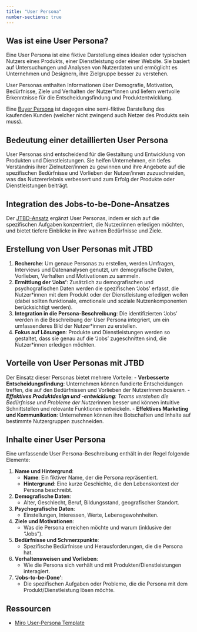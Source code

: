 ```yaml
---
title: "User Persona"
number-sections: true
---
```


## Was ist eine User Persona?

Eine User Persona ist eine fiktive Darstellung eines idealen oder typischen Nutzers eines Produkts, einer Dienstleistung oder einer Website. Sie basiert auf Untersuchungen und Analysen von Nutzerdaten und ermöglicht es Unternehmen und Designern, ihre Zielgruppe besser zu verstehen. 

User Personas enthalten Informationen über Demografie, Motivation, Bedürfnisse, Ziele und Verhalten der Nutzer*innen und liefern wertvolle Erkenntnisse für die Entscheidungsfindung und Produktentwicklung.

Eine [Buyer Persona](/buyer-persona.qmd) ist dagegen eine semi-fiktive Darstellung des kaufenden Kunden (welcher nicht zwingend auch Netzer des Produkts sein muss).

## Bedeutung einer detaillierten User Persona

User Personas sind entscheidend für die Gestaltung und Entwicklung von Produkten und Dienstleistungen. Sie helfen Unternehmen, ein tiefes Verständnis ihrer Zielnutzer/innen zu gewinnen und ihre Angebote auf die spezifischen Bedürfnisse und Vorlieben der Nutzer/innen zuzuschneiden, was das Nutzererlebnis verbessert und zum Erfolg der Produkte oder Dienstleistungen beiträgt.

## Integration des Jobs-to-be-Done-Ansatzes

Der [JTBD-Ansatz](/jobs-to-be-done.qmd) ergänzt User Personas, indem er sich auf die spezifischen Aufgaben konzentriert, die Nutzer/innen erledigen möchten, und bietet tiefere Einblicke in ihre wahren Bedürfnisse und Ziele.

## Erstellung von User Personas mit JTBD

1. **Recherche**: Um genaue Personas zu erstellen, werden Umfragen, Interviews und Datenanalysen genutzt, um demografische Daten, Vorlieben, Verhalten und Motivationen zu sammeln.
2. **Ermittlung der 'Jobs'**: Zusätzlich zu demografischen und psychografischen Daten werden die spezifischen 'Jobs' erfasst, die Nutzer*innen mit dem Produkt oder der Dienstleistung erledigen wollen (dabei sollten funktionale, emotionale und soziale Nutzenkomponenten berücksichtigt werden).
3. **Integration in die Persona-Beschreibung**: Die identifizierten 'Jobs' werden in die Beschreibung der User Persona integriert, um ein umfassenderes Bild der Nutzer*innen zu erstellen.
4. **Fokus auf Lösungen**: Produkte und Dienstleistungen werden so gestaltet, dass sie genau auf die 'Jobs' zugeschnitten sind, die Nutzer*innen erledigen möchten.

## Vorteile von User Personas mit JTBD

Der Einsatz dieser Personas bietet mehrere Vorteile:
- **Verbesserte Entscheidungsfindung**: Unternehmen können fundierte Entscheidungen treffen, die auf den Bedürfnissen und Vorlieben der Nutzer*innen basieren.
- **Effektives Produktdesign und -entwicklung**: Teams verstehen die Bedürfnisse und Probleme der Nutzer*innen besser und können intuitive Schnittstellen und relevante Funktionen entwickeln.
- **Effektives Marketing und Kommunikation**: Unternehmen können ihre Botschaften und Inhalte auf bestimmte Nutzergruppen zuschneiden.

## Inhalte einer User Persona

Eine umfassende User Persona-Beschreibung enthält in der Regel folgende Elemente:

1. **Name und Hintergrund**: 
   - **Name**: Ein fiktiver Name, der die Persona repräsentiert.
   - **Hintergrund**: Eine kurze Geschichte, die den Lebenskontext der Persona beschreibt.
2. **Demografische Daten**: 
   - Alter, Geschlecht, Beruf, Bildungsstand, geografischer Standort.
3. **Psychografische Daten**: 
   - Einstellungen, Interessen, Werte, Lebensgewohnheiten.
4. **Ziele und Motivationen**: 
   - Was die Persona erreichen möchte und warum (inklusive der "Jobs").
5. **Bedürfnisse und Schmerzpunkte**: 
   - Spezifische Bedürfnisse und Herausforderungen, die die Persona hat.
6. **Verhaltensweisen und Vorlieben**: 
   - Wie die Persona sich verhält und mit Produkten/Dienstleistungen interagiert.
7. **'Jobs-to-be-Done'**: 
   - Die spezifischen Aufgaben oder Probleme, die die Persona mit dem Produkt/Dienstleistung lösen möchte.

## Ressourcen

- [Miro User-Persona Template](https://miro.com/templates/personas/) 